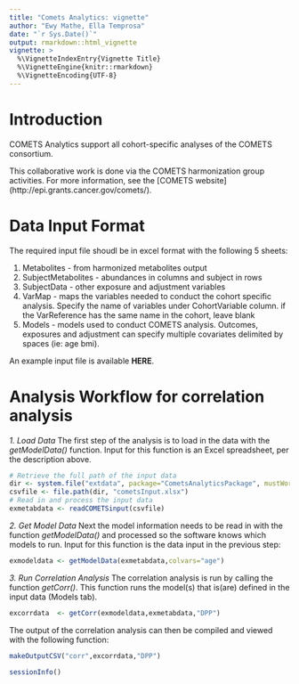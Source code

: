 ```yaml
---
title: "Comets Analytics: vignette"
author: "Ewy Mathe, Ella Temprosa"
date: "`r Sys.Date()`"
output: rmarkdown::html_vignette
vignette: >
  %\VignetteIndexEntry{Vignette Title}
  %\VignetteEngine{knitr::rmarkdown}
  %\VignetteEncoding{UTF-8}
---
```


# Introduction

COMETS Analytics support all cohort-specific analyses of the COMETS consortium.

This collaborative work is done via the COMETS harmonization group activities. For more information, see the [COMETS website] (http://epi.grants.cancer.gov/comets/).


# Data Input Format
The required input file shoudl be in excel format with the following 5 sheets: 

  1. Metabolites - from harmonized metabolites output
  2. SubjectMetabolites - abundances in columns and subject in rows
  3. SubjectData - other exposure and adjustment variables
  4. VarMap - maps the variables needed to conduct the cohort specific analysis. Specify the name of variables under CohortVariable column. if the VarReference has the same name in the cohort, leave blank
  5. Models - models used to conduct COMETS analysis. Outcomes, exposures and adjustment can specify multiple covariates delimited by spaces (ie: age bmi).

An example input file is available **HERE**.

# Analysis Workflow for correlation analysis

*1. Load Data*
The first step of the analysis is to load in the data with the *getModelData()* function.  Input for this function is an Excel spreadsheet, per the description above.  

```r
# Retrieve the full path of the input data
dir <- system.file("extdata", package="CometsAnalyticsPackage", mustWork=TRUE)
csvfile <- file.path(dir, "cometsInput.xlsx")
# Read in and process the input data
exmetabdata <- readCOMETSinput(csvfile)
```

*2. Get Model Data*
Next the model information needs to be read in with the function *getModelData()* and processed so the software knows which models to run.  Input for this function is the data input in the previous step:

```r
exmodeldata <- getModelData(exmetabdata,colvars="age")
```

*3. Run Correlation Analysis*
The correlation analysis is run by calling the function *getCorr()*.  This function runs the model(s) that is(are) defined in the input data (Models tab).  

```r
excorrdata  <- getCorr(exmodeldata,exmetabdata,"DPP")
```

The output of the correlation analysis can then be compiled and viewed with the following function:

```r
makeOutputCSV("corr",excorrdata,"DPP")
```


```r
sessionInfo()
```
